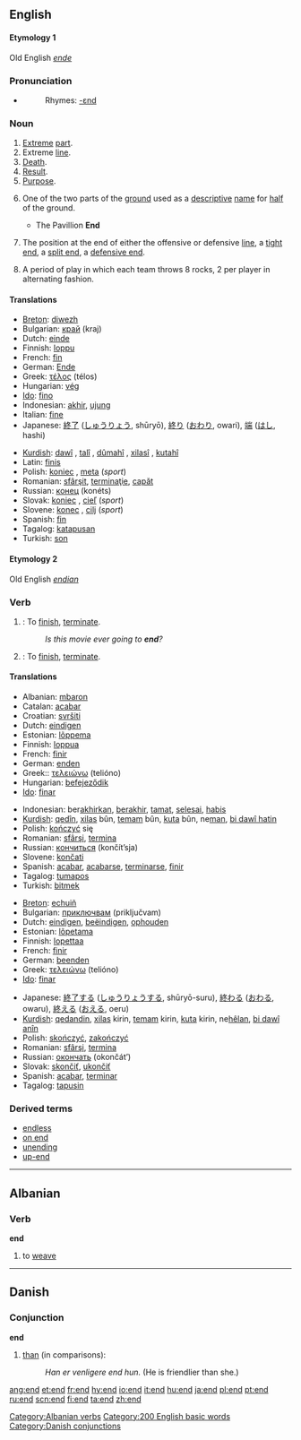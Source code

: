 ==English==

{{rank|hands|turned|taken|240|end|rather|until|does}}
====Etymology 1====
Old English ''[[ende]]''

===Pronunciation===
*{{audio|en-us-end.ogg|Audio (US)}}
*:Rhymes: [[Rhymes:English:-ɛnd|-ɛnd]]

===Noun===
{{en-noun}}

# [[Extreme]] [[part]].
# Extreme [[line]].
# [[Death]]. 
# [[Result]].
# [[Purpose]].
#{{cricket}} One of the two parts of the [[ground]] used as a [[descriptive]] [[name]] for [[half]] of the ground.
#* The Pavillion '''End'''
#{{fb}} The position at the end of either the offensive or defensive [[line]], a [[tight end]], a [[split end]], a [[defensive end]].
#{{curling}} A period of play in which each team throws 8 rocks, 2 per player in alternating fashion.

====Translations====
{{top}}
*[[Breton]]: [[diwezh]] {{m}}
*Bulgarian: [[край]] (kraj) {{m}}
*Dutch: [[einde]] {{n}}
*Finnish: [[loppu]]
*French: [[fin#French|fin]] {{f}}
*German: [[Ende]] {{n}}
*Greek: [[τέλος]] (télos) {{n}}
*Hungarian: [[vég]]
*[[Ido]]: [[fino]]
*Indonesian: [[akhir]], [[ujung]]
*Italian: [[fine#Italian|fine]] {{f}}
*Japanese: [[終了]] ([[しゅうりょう]], shūryō), [[終り]] ([[おわり]], owari), [[端]] ([[はし]], hashi)
{{mid}}
*[[Kurdish]]: [[dawî]] {{f}}, [[talî]] {{f}}, [[dûmahî]] {{f}}, [[xilasî]] {{f}}, [[kutahî]] {{f}}
*Latin: [[finis]]
*Polish: [[koniec]] {{m}}, [[meta]] {{f}} (''sport'')
*Romanian: [[sfârşit]], [[terminaţie]], [[capăt]] 
*Russian: [[конец]] (konéts) {{m}}
*Slovak: [[koniec]] {{m}}, [[cieľ]] {{m}} (''sport'')
*Slovene: [[konec]] {{m}}, [[cilj]] {{m}} (''sport'')
*Spanish: [[fin#Spanish|fin]]
*Tagalog: [[katapusan]]
*Turkish: [[son#Turkish|son]]
{{bottom}}

====Etymology 2====
Old English ''[[endian]]''

===Verb===
{{en-verb}}

# {{intransitive}}: To [[finish]], [[terminate]].
#:''Is this movie ever going to '''end'''?''
# {{transitive}}: To [[finish]], [[terminate]].

====Translations====
{{intransitive}}
{{top}}
*Albanian: [[mbaron]]
*Catalan: [[acabar]]
*Croatian: [[svršiti]]
*Dutch: [[eindigen]]
*Estonian: [[lõppema]] 
*Finnish: [[loppua]]
*French: [[finir]]
*German: [[enden]]
*Greek:: [[τελειώνω]] (telióno)
*Hungarian: [[befejeződik]]
*[[Ido]]: [[finar]]
{{mid}}
*Indonesian: ber[[akhir]]kan, [[akhir|berakhir]], [[tamat]], [[selesai]], [[habis]]
*[[Kurdish]]: [[qedîn]], [[xilas]] bûn, [[temam]] bûn, [[kuta]] bûn, ne[[man]], [[bi dawî hatin]]
*Polish: [[kończyć]] się
*Romanian: [[sfârşi]], [[termina]]
*Russian: [[кончиться]] (končít’sja)
*Slovene: [[končati]]
*Spanish: [[acabar]], [[acabarse]], [[terminarse]], [[finir]]
*Tagalog: [[tumapos]]
*Turkish: [[bitmek]]
{{bottom}}

{{transitive}}
{{top}}
*[[Breton]]: [[echuiñ]]
*Bulgarian: [[приключвам]] (priključvam)
*Dutch: [[eindigen]], [[beëindigen]], [[ophouden]]
*Estonian: [[lõpetama]]
*Finnish: [[lopettaa]]
*French: [[finir]]
*German: [[beenden]]
*Greek: [[τελειώνω]] (telióno)
*[[Ido]]: [[finar]]
{{mid}}
*Japanese: [[終了]]する ([[しゅうりょう]]する, shūryō-suru), [[終わる]] ([[おわる]], owaru), [[終える]] ([[おえる]], oeru)
*[[Kurdish]]: [[qedandin]], [[xilas]] kirin, [[temam]] kirin, [[kuta]] kirin, ne[[hêlan]], [[bi dawî anîn]]
*Polish: [[skończyć]], [[zakończyć]] 
*Romanian: [[sfârşi]], [[termina]]
*Russian: [[окончать]] (okončát’)
*Slovak: [[skončiť]], [[ukončiť]]
*Spanish: [[acabar]], [[terminar]]
*Tagalog: [[tapusin]]
{{bottom}}

===Derived terms===
* [[endless]]
* [[on end]]
* [[unending]]
* [[up-end]]


----

==Albanian==
===Verb===
'''end'''

# to [[weave]]

[[Category:Albanian verbs]]

----

==Danish==
===Conjunction===
'''end'''
# [[than]] (in comparisons):
#: ''Han er venligere end hun.'' (He is friendlier than she.)

[[Category:200 English basic words]]
[[Category:Danish conjunctions]]

[[ang:end]]
[[et:end]]
[[fr:end]]
[[hy:end]]
[[io:end]]
[[it:end]]
[[hu:end]]
[[ja:end]]
[[pl:end]]
[[pt:end]]
[[ru:end]]
[[scn:end]]
[[fi:end]]
[[ta:end]]
[[zh:end]]